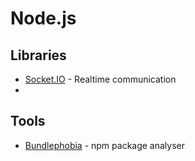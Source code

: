 # Node.js

## Libraries

- [Socket.IO](https://socket.io/) - Realtime communication
- 

## Tools

- [Bundlephobia](https://bundlephobia.com) - npm package analyser
